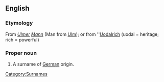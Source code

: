 ==English==
{{wikipedia}}
===Etymology===
From {{G.}} ''[[Ulmer]] [[Mann]]'' (Man from [[Ulm]]); or from {{OHG.}} ''[[Uodalrich]] (uodal = heritage; rich = powerful)

===Proper noun===
{{en-proper noun|-|Ullmanns}}

# A surname of [[German]] origin.

[[Category:Surnames]]
